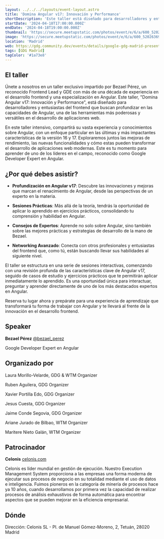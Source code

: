 ```yaml
---
layout: ../../../layouts/event-layout.astro
title: 'Domina Angular v17: Innovación y Performance'
shortDescription: 'Este taller está diseñado para desarrolladores y entusiastas del frontend que buscan profundizar en las capacidades de Angular, una de las herramientas más poderosas y versátiles en el desarrollo de aplicaciones web.'
startDate: '2024-04-18T17:00:00.000Z'
endDate: '2024-04-18T19:00:00.000Z'
thumbnail: 'https://secure.meetupstatic.com/photos/event/e/6/a/600_520263690.webp?w=750'
image: 'https://secure.meetupstatic.com/photos/event/e/6/a/600_520263690.webp?w=750'
location: 'Madrid'
web: https://gdg.community.dev/events/details/google-gdg-madrid-presents-domina-angular-v17-innovacion-y-performace-con-bezael-perez/
tags: [GDG Madrid]
tagColor: '#1a73e8'
---
```



## El taller

Únete a nosotros en un taller exclusivo impartido por Bezael Pérez, un reconocido Frontend Lead y GDE con más de una década de experiencia en el desarrollo frontend y una especialización en Angular. Este taller, "Domina Angular v17: Innovación y Performance", está diseñado para desarrolladores y entusiastas del frontend que buscan profundizar en las capacidades de Angular, una de las herramientas más poderosas y versátiles en el desarrollo de aplicaciones web.

En este taller intensivo, compartirá su vasta experiencia y conocimientos sobre Angular, con un enfoque particular en las últimas y más impactantes características de la versión 16 y 17. Exploraremos juntos las mejoras de rendimiento, las nuevas funcionalidades y cómo estas pueden transformar el desarrollo de aplicaciones web modernas. Este es tu momento para aprender de uno de los líderes en el campo, reconocido como Google Developer Expert en Angular.

## ¿Por qué debes asistir?

- **Profundización en Angular v17**: Descubre las innovaciones y mejoras que marcan el renacimiento de Angular, desde las perspectivas de un experto en la materia.

- **Sesiones Prácticas**: Más allá de la teoría, tendrás la oportunidad de aplicar lo aprendido en ejercicios prácticos, consolidando tu comprensión y habilidad en Angular.

- **Consejos de Expertos**: Aprende no solo sobre Angular, sino también sobre las mejores prácticas y estrategias de desarrollo de la mano de Bezael.

- **Networking Avanzado**: Conecta con otros profesionales y entusiastas del frontend que, como tú, están buscando llevar sus habilidades al siguiente nivel.

El taller se estructura en una serie de sesiones interactivas, comenzando con una revisión profunda de las características clave de Angular v17, seguido de casos de estudio y ejercicios prácticos que te permitirán aplicar inmediatamente lo aprendido. Es una oportunidad única para interactuar, preguntar y aprender directamente de uno de los más destacados expertos en Angular.

Reserva tu lugar ahora y prepárate para una experiencia de aprendizaje que transformará tu forma de trabajar con Angular y te llevará al frente de la innovación en el desarrollo frontend.

## Speaker

**Bezael Pérez** [@bezael_perez](https://twitter.com/bezael_perez)

Google Developer Expert en Angular

## Organizado por

Laura Morillo-Velarde, GDG & WTM Organizer

Ruben Aguilera, GDG Organizer

Xavier Portilla Edo, GDG Organizer

Jesus Cuesta, GDG Organizer

Jaime Conde Segovia, GDG Organizer

Ariane Jurado de Bilbao, WTM Organizer

Maritere Nieto Galán, WTM Organizer

## Patrocinador

**Celonis** [celonis.com](https://www.celonis.com/es/)

Celonis es líder mundial en gestión de ejecución. Nuestro Execution Management System proporciona a las empresas una forma moderna de ejecutar sus procesos de negocio en su totalidad mediante el uso de datos e inteligencia. Fuimos pioneros en la categoría de minería de procesos hace ya 10 años, cuando desarrollamos por primera vez la capacidad de realizar procesos de análisis exhaustivos de forma automática para encontrar aspectos que se pueden mejorar en la eficiencia empresarial.

## Dónde

Dirección: Celonis SL - Pl. de Manuel Gómez-Moreno, 2, Tetuán, 28020 Madrid

<GoogleMap
  src="https://www.google.com/maps/embed?pb=!1m18!1m12!1m3!1d3036.2182550794637!2d-3.698681008242954!3d40.44830608007179!2m3!1f0!2f0!3f0!3m2!1i1024!2i768!4f13.1!3m3!1m2!1s0xd4229765f97a3f7%3A0xeb04f5a48e9a6815!2sCelonis%20SL!5e0!3m2!1ses!2ses!4v1712639970647!5m2!1ses!2ses"
  ariaLabel="Celonis SL - Pl. de Manuel Gómez-Moreno, 2, Tetuán, 28020 Madrid"
/>
